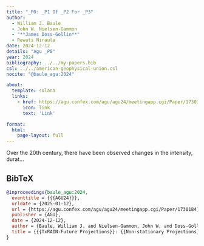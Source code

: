 ```yaml
---
title: "_P0: _P1 Of _P2 For _P3"
author:
  - William J. Baule
  - John W. Nielsen-Gammon
  - "**James Doss-Gollin**"
  - Rewati Niraula
date: 2024-12-12
details: "Agu _P0"
year: 2024
bibliography: ../../my-papers.bib
csl: ../../american-geophysical-union.csl
nocite: "@baule_agu:2024"

about:
  template: solana
  links:
    - href: https://agu.confex.com/agu/agu24/meetingapp.cgi/Paper/1730184
      icon: link
      text: 'Link'

format:
  html:
    page-layout: full
---
```


Over the 20th century, there have been observed changes in the intensity, durat...

## BibTeX

```bibtex
@inproceedings{baule_agu:2024,
  eventtitle = {{{AGU24}}},
  urldate = {2025-01-12},
  url = {https://agu.confex.com/agu/agu24/meetingapp.cgi/Paper/1730184},
  publisher = {AGU},
  date = {2024-12-12},
  author = {Baule, William J. and Nielsen-Gammon, John W. and Doss-Gollin, James and Niraula, Rewati},
  title = {{{TxRAIN-Future Projections}}: {{Non-stationary Projections}} of {{Extreme Precipitation}} for {{Texas}}},
}
```